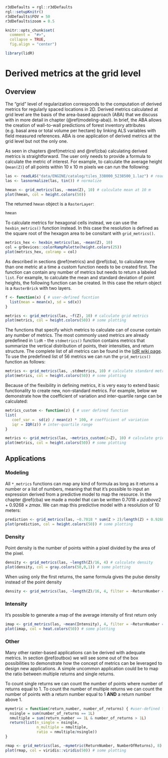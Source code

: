 ```r
r3dDefaults = rgl::r3dDefaults
rgl::setupKnitr()
r3dDefaults$FOV = 50
r3dDefaults$zoom = 0.5

knitr::opts_chunk$set(
  comment =  "#>", 
  collapse = TRUE,
  fig.align = "center")

library(lidR)
```

# Derived metrics at the grid level {#aba}

## Overview

The "grid" level of regularization corresponds to the computation of derived metrics for regularly spaced locations in 2D. Derived metrics calculated at grid level are the basis of the area-based approach (ABA) that we discuss with in more detail in chapter (\@ref(modeling-aba)). In brief, the ABA allows the creation of wall-to-wall predictions of forest inventory attributes (e.g. basal area or total volume per hectare) by linking ALS variables with field measured references. ABA is one application of derived metrics at the grid level but not the only one.

As seen in chapters \@ref(metrics) and \@ref(cba) calculating derived metrics is straightforward. The user only needs to provide a formula to calculate the metric of interest. For example, to calculate the average height (`mean(Z)`) of all points within 10 x 10 m pixels we can run the following:

```r
las <- readLAS("data/ENGINE/catalog/tiles_338000_5238500_1.laz") # read file
las <- lasnormalize(las, tin()) # normalize
```

```r
hmean <- grid_metrics(las, ~mean(Z), 10) # calculate mean at 10 m
plot(hmean, col = height.colors(50))
```

The returned `hmean` object is a `RasterLayer`:

```r
hmean
```

To calculate metrics for hexagonal cells instead, we can use the `hexbin_metrics()` function instead. In this case the resolution is defined as the square root of the hexagon area to be consitant with `grid_metrics()`.

```r
metrics_hex <- hexbin_metrics(las, ~mean(Z), 10)
col = grDevices::colorRampPalette(height.colors(25))
plot(metrics_hex, colramp = col)
```

As described in sections \@ref(metrics) and \@ref(cba), to calculate more than one metric at a time a custom function needs to be created first. The function can contain any number of metrics but needs to return a labeled `list`. For example, to calculate the mean and standard deviation of point heights, the following function can be created. In this case the return object is a `RasterBrick` with two layers.

```r
f <- function(x) { # user-defined fucntion
  list(mean = mean(x), sd = sd(x))
}

metrics <- grid_metrics(las, ~f(Z), 10) # calculate grid metrics
plot(metrics, col = height.colors(50)) # some plotting
```

The functions that specify which metrics to calculate can of course contain any number of metrics. The most commonly used metrics are already predefined in `lidR` - the `stdmetrics()` function contains metrics that summarize the vertical distribution of points, their intensities, and return structure. The complete list of all metrics can be found in the [lidR wiki page]( https://github.com/Jean-Romain/lidR/wiki/stdmetrics). To use the predefined list of 56 metrics we can run the `grid_metrics()` function as follows:

```r
metrics <- grid_metrics(las, .stdmetrics, 10) # calculate standard metrics
plot(metrics, col = height.colors(50)) # some plotting
```

Because of the flexibility in defining metrics, it is very easy to extend basic functionality to create new, non-standard metrics. For example, below we demonstrate how the coefficient of variation and inter-quartile range can be calculated:

```r
metrics_custom <- function(z) { # user defined function
list(
   coef_var =  sd(z) / mean(z) * 100, # coefficient of variation
   iqr = IQR(z)) # inter-quartile range
}

metrics <- grid_metrics(las, ~metrics_custom(z=Z), 10) # calculate grid metrics
plot(metrics, col = height.colors(50)) # some plotting
```

## Applications

### Modeling

All `*_metrics` functions can map any kind of formula as long as it returns a number or a list of numbers, meaning that that it's possible to input an expression derived from a predictive model to map the resource. In the chapter \@ref(cba) we made a model that can be written $0.7018 \times pzabove2 + 0.9268 \times zmax$. We can map this predictive model with a resolution of 10 meters:

```r
prediction <- grid_metrics(las, ~0.7018 * sum(Z > 2)/length(Z) + 0.9268 *max(Z), 20) # predicting model mapping
plot(prediction, col = height.colors(50)) # some plotting
```

### Density

Point density is the number of points within a pixel divided by the area of the pixel.

```r
density <- grid_metrics(las, ~length(Z)/16, 4) # calculate density
plot(density, col = gray.colors(50,0,1)) # some plotting
```

When using only the first returns, the same formula gives the pulse density instead of the point density

```r
density <- grid_metrics(las, ~length(Z)/16, 4, filter = ~ReturnNumber == 1L)
```

### Intensity

It's possible to generate a map of the average intensity of first return only

```r
imap <- grid_metrics(las, ~mean(Intensity), 4, filter = ~ReturnNumber == 1L) # mapping average intensity
plot(imap, col = heat.colors(50)) # some plotting
```

### Other

Many other raster-based applications can be derived with adequate metrics. In section \@ref(outbox) we will see some out of the box possibilities to demonstrate how the concept of metrics can be leveraged to design new applications. A simple uncommon application could be to map the ratio between multiple returns and single returns. 

To count single returns we can count the number of points where number of returns equal to 1. To count the number of multiple returns we can count the number of points with a return number equal to 1 **AND** a return number above 1.

```r
mymetric = function(return_number, number_of_returns) { #user-defined function
  nsingle = sum(number_of_returns == 1L)
  nmultiple = sum(return_number == 1L & number_of_returns > 1L)
  return(list(n_single = nsingle,
              n_multiple = nmultiple,
              ratio = nmultiple/nsingle))
}

rmap <- grid_metrics(las, ~mymetric(ReturnNumber, NumberOfReturns), 8) # mapping retunrs
plot(rmap, col = viridis::viridis(50)) # some plotting
```
